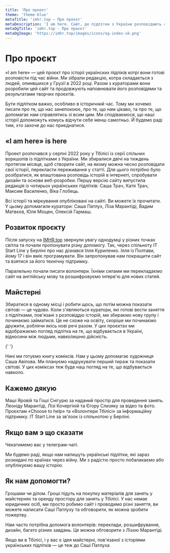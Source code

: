 ```yaml
---
title: 'Про проект'
theme: 'theme-blue'
metaTitle: 'imhr.top — Про проєкт'
metaDescription: 'I am here. Сайт, де підлітки з України розповідають свої історії.'
metaOgTitle: 'imhr.top - Про проєкт'
metaOgImage: 'https://imhr.top/images/icons/og-index-uk.png'
---
```


# Про проєкт

«I am here» — цей проєкт про історіі українских підліків котрі вони готові розповісти під час війни. Ми зібрали редакцію, котра складається з людей, опинвшихся у Грузії в 2022 році. Разом з кураторами вони розробили цей сайт та продовжують наповнювати його розповідями та результатами творчих проєктів.

Бути підлітком важко, особливо в історичний час. Тому ми хочемо писати про те, що нас занепокоює, про те, що нам цікаво, та про те, що допомагає нам справлятись зі всим цим. Ми сподіваємося, що наші історії допоможуть комусь відчути себе менш самотньо. Й будемо раді тим, хто захоче до нас приєднатися.

## «I am here» is here

Проект розпочався у серпні 2022 року у Тбілісі із серії спільних воркшопів із підлітками з України. Ми збиралися двічі на тиждень протягом місяця, щоб створити сайт, на якому можна чесно розповідати свої історії, перекласти переживання у статті. Для цього потрібно було розібратися, як влаштована розповідь історій в інтернеті, спробувати дизайн та основи веб-розробки. Першу версію сайту випустила редакція із чотирьох українських підлітків: Саша Трач, Катя Трач, Максим Василенко, Віка Глобець.

Всі історії та міркування опубліковані на сайті. Ви можете їх прочитати. У цьому допомагали куратори: Саша Патлух, Ліза Марантіді, Вадим Матвєєв, Юля Міоцен, Олексій Гармаш.

<ImageGrid>
  <GridPhoto
    src="/images/name/sasha.jpg"
    alt="Саша під час прогулянки Ботанічним садом"
  />
  <GridPhoto src="/images/name/vika.jpg" alt="Віка позує" />
  <GridPhoto
    src="/images/name/maks-vika.jpg"
    alt="Макс і Віка щось не поділили"
  />
  <GridPhoto src="/images/name/maks.jpg" alt="Макс" />
  <GridPhoto src="/images/name/pes.jpg" alt="Пес лежить відпочиває" />
  <GridPhoto
    src="/images/name/kate.jpg"
    alt="Катя уважно дивиться в далечінь"
  />
</ImageGrid>

## Розвиток проєкту

Після запуску на [IMHR.top](http://IMHR.top) звернули увагу однодумці у різних точках світла та почали пропонувати різну допомогу. Так, через спільноту <BlankLink path="https://t.me/itstartline">IT Start Line</BlankLink> у Берліні про нас дізнався Ілля Куриленко. Ілля із Полтави, йому 17 і він вміє програмувати. Він запропонував нам покращити сайт та взятися за його технічну підтримку.

Паралельно почали писати волонтери. Їхніми силами ми перекладаємо сайт на англійську мову та розшифровуємо інтерв'ю для нових статей.

## Майстерні

Збиратися в одному місці і робити щось, що потім можна показати світові — це чудово. Коли з'являються куратори, які готові вести заняття з підлітками, пов'язані з розповіддю історій, ми збираємо нову групу і починаємо займатися. Це не схоже на освіту, скоріше ми починаємо дружити, роблячи якісь нові речі разом. У цих проєктах ми відображаємо погляд підлітка на те, що відбувається в Україні, відносини між людьми, навколишню дійсність.

{' '}

<PhotoFullPage src="/images/name/work-process.jpg" text="" />
Нині ми готуємо книгу коміксів. Нам у цьому допомагає художниця Саша Авілова. Ми
плануємо надрукувати перший тираж та показати світові. У цих коміксах теж буде наш
погляд на те, що відбувається навколо.

## Кажемо дякую

Маші Яровій та Гоші Снігурю за наданий простір для проведення занять. Леоніду Марантіді, Лізі Кочергіній та Єгору Слизяку за відео та фото. Проєктам <BlankLink path="https://choosetohelp.ge/">«Choose to help»</BlankLink> та <BlankLink path="https://t.me/volunteerstbilisi">«Волонтери Тбілісі»</BlankLink> за інформаційну підтримку. <BlankLink path="https://t.me/itstartline">IT Start Line</BlankLink> за зв'язок із спільнотою у Берліні.

## Якщо вам э що сказати

Чекатимемо вас у <BlankLink path="https://t.me/+tiiH3XpLUB03YWFi">телеграм-чаті</BlankLink>.

Ми будемо раді, якщо нам напишуть українські підлітки, які зараз розкидані по країнах через війну. Ми з радістю просто побалакаємо або опублікуємо вашу історію.

## Як нам допомогти?

Грошами чи ділом. Гроші підуть на покупку матеріалів для занять у майстернях та оренду простору для занять у Тбілісі. У нас немає юридичних осіб, ми просто робимо сайт і проводимо різні заняття, ви можете написати <BlankLink path="https://t.me/pa7lux">Саші Патлуху</BlankLink> та обговорити, як можна зробити пожертву.

Нам часто потрібна допомога волонтерів: переклади, розшифрування, дизайн, багато різних завдань. Це можна обговорити з <BlankLink path="https://t.me/lisa_marantidi">Лізою Марантіді</BlankLink>.

Якщо ви в Тбілісі, і у вас є ідея майстерні, пов'язаної з історіями українських підлітків — це теж до <BlankLink path="https://t.me/pa7lux">Саші Патлухa</BlankLink>
